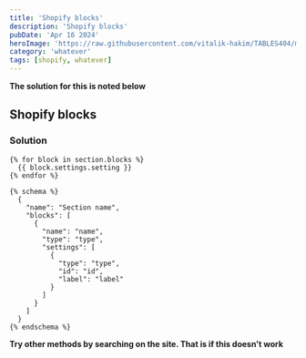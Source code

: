 ```yaml
---
title: 'Shopify blocks'
description: 'Shopify blocks'
pubDate: 'Apr 16 2024'
heroImage: 'https://raw.githubusercontent.com/vitalik-hakim/TABLES404/main/error_b/misc.png'
category: 'whatever'
tags: [shopify, whatever]
---
```


**The solution for this is noted below**

## Shopify blocks

### Solution

```whatever
{% for block in section.blocks %}
  {{ block.settings.setting }}
{% endfor %}

{% schema %}
  {
    "name": "Section name",
    "blocks": [
      {
        "name": "name",
        "type": "type",
        "settings": [
          {
            "type": "type",
            "id": "id",
            "label": "label"
          }
        ]
      }
    ]
  }
{% endschema %}
```

**Try other methods by searching on the site. That is if this doesn't work**
